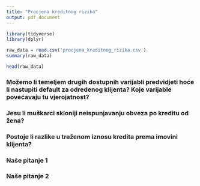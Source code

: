 ```yaml
---
title: "Procjena kreditnog rizika"
output: pdf_document
---
```


```r
library(tidyverse)
library(dplyr)
```


```r
raw_data = read.csv('procjena_kreditnog_rizika.csv')
summary(raw_data)

head(raw_data)
```

### Možemo li temeljem drugih dostupnih varijabli predvidjeti hoće li nastupiti default za odredenog klijenta? Koje varijable povećavaju tu vjerojatnost?

### Jesu li muškarci skloniji neispunjavanju obveza po kreditu od žena?

### Postoje li razlike u traženom iznosu kredita prema imovini klijenta?

### Naše pitanje 1

### Naše pitanje 2
